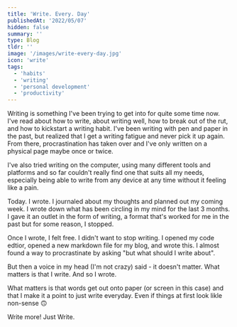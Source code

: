```yaml
---
title: 'Write. Every. Day'
publishedAt: '2022/05/07'
hidden: false
summary: ''
type: Blog
tldr: ''
image: '/images/write-every-day.jpg'
icon: 'write'
tags:
  - 'habits'
  - 'writing'
  - 'personal development'
  - 'productivity'
---
```


Writing is something I've been trying to get into for quite some time now. I've read about how to write, about writing well, how to break out of the rut, and how to kickstart a writing habit. I've been writing with pen and paper in the past, but realized that I get a writing fatigue and never pick it up again. From there, procrastination has taken over and I've only written on a physical page maybe once or twice.

I've also tried writing on the computer, using many different tools and platforms and so far couldn't really find one that suits all my needs, especially being able to write from any device at any time without it feeling like a pain.

Today. I wrote. I journaled about my thoughts and planned out my coming week. I wrote down what has been circling in my mind for the last 3 months. I gave it an outlet in the form of writing, a format that's worked for me in the past but for some reason, I stopped.

Once I wrote, I felt free. I didn't want to stop writing. I opened my code edtior, opened a new markdown file for my blog, and wrote this. I almost found a way to procrastinate by asking "but what should I write about".

But then a voice in my head (I'm not crazy) said - it doesn't matter. What matters is that I write. And so I wrote.

What matters is that words get out onto paper (or screen in this case) and that I make it a point to just write everyday. Even if things at first look likle non-sense 🙃

Write more! Just Write.
